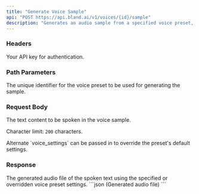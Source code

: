 ```yaml
---
title: "Generate Voice Sample" 
api: "POST https://api.bland.ai/v1/voices/{id}/sample"
description: "Generates an audio sample from a specified voice preset, with options to override default settings."
---
```


### Headers

<ParamField header="authorization" type="string" required>
  Your API key for authentication.
</ParamField>

### Path Parameters

<ParamField query="id" type="string" required>
  The unique identifier for the voice preset to be used for generating the sample.
</ParamField>

### Request Body

<ParamField body="text" type="string" required>
  The text content to be spoken in the voice sample. 

  Character limit: `200` characters.
</ParamField>

<ParamField body="voice_settings" type="object" optional>
  Alternate `voice_settings` can be passed in to override the preset's default settings.
</ParamField>

### Response

<ResponseField type="audio" name="sample">
    The generated audio file of the spoken text using the specified or overridden voice preset settings.
</ResponseField>

<ResponseExample>
```json
(Generated audio file)
```
</ResponseExample>



